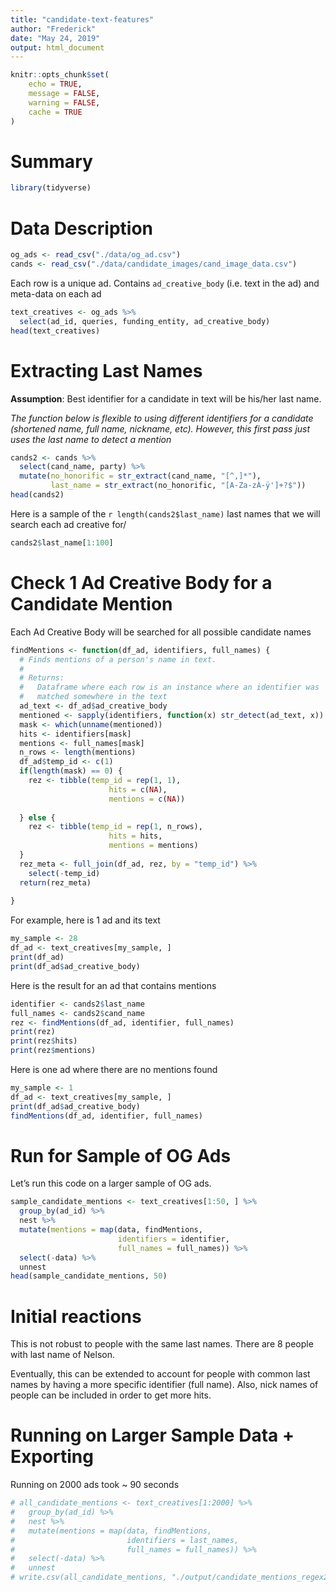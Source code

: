 ```yaml
---
title: "candidate-text-features"
author: "Frederick"
date: "May 24, 2019"
output: html_document
---
```


```r
knitr::opts_chunk$set(
	echo = TRUE,
	message = FALSE,
	warning = FALSE,
	cache = TRUE
)
```

# Summary

```r
library(tidyverse)
```

# Data Description
```r
og_ads <- read_csv("./data/og_ad.csv")
cands <- read_csv("./data/candidate_images/cand_image_data.csv")

```

Each row is a unique ad. Contains `ad_creative_body` (i.e. text in the ad) and meta-data on each ad
```r
text_creatives <- og_ads %>% 
  select(ad_id, queries, funding_entity, ad_creative_body)
head(text_creatives)
```

# Extracting Last Names
**Assumption**: Best identifier for a candidate in text will be his/her last name.

*The function below is flexible to using different identifiers for a candidate (shortened name, full name, nickname, etc). However, this first pass just uses the last name to detect a mention*

```r
cands2 <- cands %>% 
  select(cand_name, party) %>% 
  mutate(no_honorific = str_extract(cand_name, "[^,]*"),
         last_name = str_extract(no_honorific, "[A-Za-zÀ-ÿ']+?$"))
head(cands2)
```

Here is a sample of the `r length(cands2$last_name)` last names that we will search each ad creative for/
```r
cands2$last_name[1:100]
```


# Check 1 Ad Creative Body for a Candidate Mention
Each Ad Creative Body will be searched for all possible candidate names
```r
findMentions <- function(df_ad, identifiers, full_names) {
  # Finds mentions of a person's name in text.
  #
  # Returns:
  #   Dataframe where each row is an instance where an identifier was
  #   matched somewhere in the text
  ad_text <- df_ad$ad_creative_body
  mentioned <- sapply(identifiers, function(x) str_detect(ad_text, x))
  mask <- which(unname(mentioned))
  hits <- identifiers[mask]
  mentions <- full_names[mask]
  n_rows <- length(mentions)
  df_ad$temp_id <- c(1)
  if(length(mask) == 0) {
    rez <- tibble(temp_id = rep(1, 1), 
                      hits = c(NA),
                      mentions = c(NA))
    
  } else {
    rez <- tibble(temp_id = rep(1, n_rows),
                      hits = hits,
                      mentions = mentions)
  }
  rez_meta <- full_join(df_ad, rez, by = "temp_id") %>% 
    select(-temp_id)
  return(rez_meta)
  
}


```

For example, here is 1 ad and its text
```r
my_sample <- 28
df_ad <- text_creatives[my_sample, ]
print(df_ad)
print(df_ad$ad_creative_body)
```

Here is the result for an ad that contains mentions
```r
identifier <- cands2$last_name
full_names <- cands2$cand_name
rez <- findMentions(df_ad, identifier, full_names)
print(rez)
print(rez$hits)
print(rez$mentions)
```

Here is one ad where there are no mentions found
```r
my_sample <- 1
df_ad <- text_creatives[my_sample, ]
print(df_ad$ad_creative_body)
findMentions(df_ad, identifier, full_names)
```



# Run for Sample of OG Ads
Let's run this code on a larger sample of OG ads.
```r
sample_candidate_mentions <- text_creatives[1:50, ] %>% 
  group_by(ad_id) %>% 
  nest %>% 
  mutate(mentions = map(data, findMentions,
                        identifiers = identifier, 
                        full_names = full_names)) %>% 
  select(-data) %>% 
  unnest
head(sample_candidate_mentions, 50)
```

# Initial reactions
This is not robust to people with the same last names. There are 8 people with last name of Nelson.

Eventually, this can be extended to account for people with common last names by having a more specific identifier (full name). Also, nick names of people can be included in order to get more hits.

# Running on Larger Sample Data + Exporting
Running on 2000 ads took ~ 90 seconds
```r
# all_candidate_mentions <- text_creatives[1:2000] %>% 
#   group_by(ad_id) %>% 
#   nest %>% 
#   mutate(mentions = map(data, findMentions,
#                         identifiers = last_names, 
#                         full_names = full_names)) %>% 
#   select(-data) %>% 
#   unnest
# write.csv(all_candidate_mentions, "./output/candidate_mentions_regex2000.csv")
```
